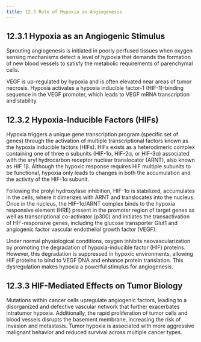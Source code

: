 ```yaml
---
title: 12.3 Role of Hypoxia in Angiogenesis
---
```



## 12.3.1 Hypoxia as an Angiogenic Stimulus

Sprouting angiogenesis is initiated in poorly perfused tissues when oxygen sensing mechanisms detect a level of hypoxia that demands the formation of new blood vessels to satisfy the metabolic requirements of parenchymal cells.

VEGF is up-regulated by hypoxia and is often elevated near areas of tumor necrosis. Hypoxia activates a hypoxia inducible factor-1 (HIF-1)-binding sequence in the VEGF promoter, which leads to VEGF mRNA transcription and stability.

## 12.3.2 Hypoxia-Inducible Factors (HIFs)

Hypoxia triggers a unique gene transcription program (specific set of genes) through the activation of multiple transcriptional factors known as the hypoxia inducible factors (HIFs). HIFs exists as a heterodimeric complex containing one of three α subunits (HIF-1α, HIF-2α, or HIF-3α) associated with the aryl hydrocarbon receptor nuclear translocator (ARNT), also known as HIF 1β. Although the hypoxic response requires HIF multiple subunits to be functional, hypoxia only leads to changes in both the accumulation and the activity of the HIF-1α subunit.

Following the prolyl hydroxylase inhibition, HIF-1α is stabilized, accumulates in the cells, where it dimerizes with ARNT and translocates into the nucleus. Once in the nucleus, the HIF-1α/ARNT complex binds to the hypoxia responsive element (HRE) present in the promoter region of target genes as well as transcriptional co-activator (p300) and initiates the transactivation of HIF-responsive genes, including the glucose transporter Glut1 and angiogenic factor vascular endothelial growth factor (VEGF).

Under normal physiological conditions, oxygen inhibits neovascularization by promoting the degradation of hypoxia-inducible factor (HIF) proteins. However, this degradation is suppressed in hypoxic environments, allowing HIF proteins to bind to VEGF DNA and enhance protein translation. This dysregulation makes hypoxia a powerful stimulus for angiogenesis.

## 12.3.3 HIF-Mediated Effects on Tumor Biology

Mutations within cancer cells upregulate angiogenic factors, leading to a disorganized and defective vascular network that further exacerbates intratumor hypoxia. Additionally, the rapid proliferation of tumor cells and blood vessels disrupts the basement membrane, increasing the risk of invasion and metastasis. Tumor hypoxia is associated with more aggressive malignant behavior and reduced survival across multiple cancer types.
